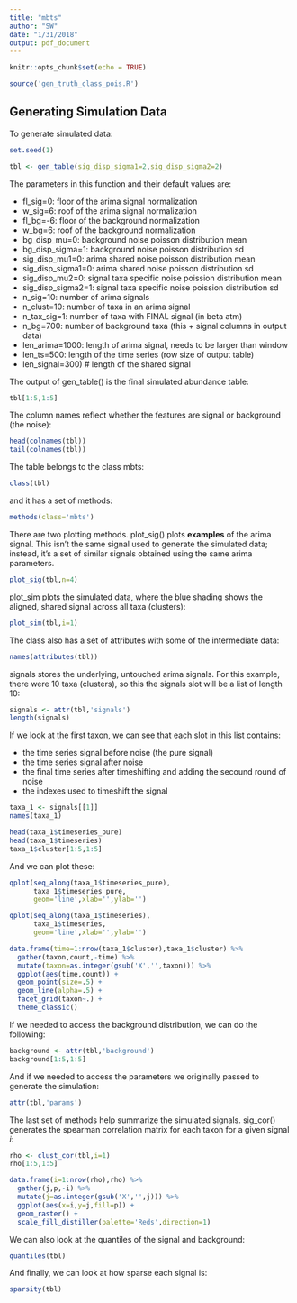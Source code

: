 ```yaml
---
title: "mbts"
author: "SW"
date: "1/31/2018"
output: pdf_document
---
```


```r
knitr::opts_chunk$set(echo = TRUE)

source('gen_truth_class_pois.R')
```

## Generating Simulation Data

To generate simulated data:

```r
set.seed(1)

tbl <- gen_table(sig_disp_sigma1=2,sig_disp_sigma2=2)
```

The parameters in this function and their default values are:

* fl_sig=0: floor of the arima signal normalization
* w_sig=6: roof of the arima signal normalization
* fl_bg=-6: floor of the background normalization
* w_bg=6: roof of the background normalization
* bg_disp_mu=0: background noise poisson distribution mean
* bg_disp_sigma=1: background noise poisson distribution sd
* sig_disp_mu1=0: arima shared noise poisson distribution mean
* sig_disp_sigma1=0: arima shared noise poisson distribution sd
* sig_disp_mu2=0: signal taxa specific noise poission distribution mean
* sig_disp_sigma2=1: signal taxa specific noise poission distribution sd
* n_sig=10: number of arima signals
* n_clust=10: number of taxa in an arima signal
* n_tax_sig=1: number of taxa with FINAL signal (in beta atm)
* n_bg=700: number of background taxa (this + signal columns in output data)
* len_arima=1000: length of arima signal, needs to be larger than window
* len_ts=500: length of the time series (row size of output table)
* len_signal=300) # length of the shared signal

The output of gen_table() is the final simulated abundance table:

```r
tbl[1:5,1:5]
```

The column names reflect whether the features are signal or background (the noise):

```r
head(colnames(tbl))
tail(colnames(tbl))
```

The table belongs to the class mbts:

```r
class(tbl)
```

and it has a set of methods:

```r
methods(class='mbts')
```

There are two plotting methods. plot_sig() plots **examples** of the arima signal. This isn't the same signal used to generate the simulated data; instead, it's a set of similar signals obtained using the same arima parameters.

```r
plot_sig(tbl,n=4)
```

plot_sim plots the simulated data, where the blue shading shows the aligned, shared signal across all taxa (clusters):

```r
plot_sim(tbl,i=1)
```

The class also has a set of attributes with some of the intermediate data:

```r
names(attributes(tbl))
```

signals stores the underlying, untouched arima signals. For this example, there were 10 taxa (clusters), so this the signals slot will be a list of length 10:

```r
signals <- attr(tbl,'signals')
length(signals)
```

If we look at the first taxon, we can see that each slot in this list contains:

* the time series signal before noise (the pure signal)
* the time series signal after noise
* the final time series after timeshifting and adding the secound round of noise
* the indexes used to timeshift the signal

```r
taxa_1 <- signals[[1]]
names(taxa_1)

head(taxa_1$timeseries_pure)
head(taxa_1$timeseries)
taxa_1$cluster[1:5,1:5]
```

And we can plot these:

```r
qplot(seq_along(taxa_1$timeseries_pure),
      taxa_1$timeseries_pure,
      geom='line',xlab='',ylab='')

qplot(seq_along(taxa_1$timeseries),
      taxa_1$timeseries,
      geom='line',xlab='',ylab='')

data.frame(time=1:nrow(taxa_1$cluster),taxa_1$cluster) %>%
  gather(taxon,count,-time) %>%
  mutate(taxon=as.integer(gsub('X','',taxon))) %>%
  ggplot(aes(time,count)) +
  geom_point(size=.5) +
  geom_line(alpha=.5) +
  facet_grid(taxon~.) +
  theme_classic()
```

If we needed to access the background distribution, we can do the following:

```r
background <- attr(tbl,'background')
background[1:5,1:5]
```

And if we needed to access the parameters we originally passed to generate the simulation:

```r
attr(tbl,'params')
```

The last set of methods help summarize the simulated signals. sig_cor() generates the spearman correlation matrix for each taxon for a given signal $i$:

```r
rho <- clust_cor(tbl,i=1)
rho[1:5,1:5]

data.frame(i=1:nrow(rho),rho) %>%
  gather(j,p,-i) %>%
  mutate(j=as.integer(gsub('X','',j))) %>%
  ggplot(aes(x=i,y=j,fill=p)) +
  geom_raster() +
  scale_fill_distiller(palette='Reds',direction=1)
```

We can also look at the quantiles of the signal and background:

```r
quantiles(tbl)
```
And finally, we can look at how sparse each signal is:

```r
sparsity(tbl)
```
